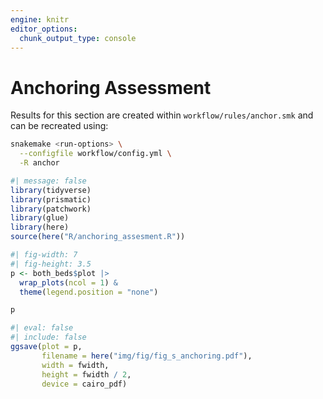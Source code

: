 ```yaml
---
engine: knitr
editor_options: 
  chunk_output_type: console
---
```


# Anchoring Assessment

::: {.callout-note}
Results for this section are created within `workflow/rules/anchor.smk` and can be recreated using:

```sh
snakemake <run-options> \
  --configfile workflow/config.yml \
  -R anchor
```
:::

```r
#| message: false
library(tidyverse)
library(prismatic)
library(patchwork)
library(glue)
library(here)
source(here("R/anchoring_assesment.R"))
```

```r
#| fig-width: 7
#| fig-height: 3.5
p <- both_beds$plot |>
  wrap_plots(ncol = 1) &
  theme(legend.position = "none")

p 
```

```r
#| eval: false
#| include: false
ggsave(plot = p,
       filename = here("img/fig/fig_s_anchoring.pdf"),
       width = fwidth,
       height = fwidth / 2,
       device = cairo_pdf)
```

